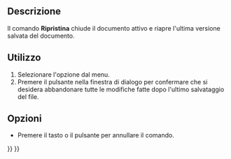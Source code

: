 <languages/>

{{Docnav/it
|[[Std_SaveAll/it|Salva tutto]]
|[[Std_Import/it|Importa]]
|[[Std_File_Menu/it|Menu File]]
|IconL=Std_SaveAll.svg
|IconR=Std_Import.svg
|IconC=Freecad.svg
}}

{{GuiCommand/it
|Name=Std_Revert
|Name/it=Ripristina
|MenuLocation=File → Ripristina
|Workbenches=Tutti
}}

<span id="Description"></span>
==Descrizione==

Il comando '''Ripristina''' chiude il documento attivo e riapre l'ultima versione salvata del documento.

<span id="Usage"></span>
==Utilizzo==

# Selezionare l'opzione {{MenuCommand|File → [[Image:Std_Revert.svg|16px]] Ripristina}} dal menu.
# Premere il pulsante {{Button|Sì}} nella finestra di dialogo per confermare che si desidera abbandonare tutte le modifiche fatte dopo l'ultimo salvataggio del file.

<span id="Options"></span>
==Opzioni==

* Premere il tasto {{KEY|Esc}} o il pulsante {{Button|No}} per annullare il comando.


{{Docnav/it
|[[Std_SaveAll/it|Salva tutto]]
|[[Std_Import/it|Importa]]
|[[Std_File_Menu/it|Menu File]]
|IconL=Std_SaveAll.svg
|IconR=Std_Import.svg
|IconC=Freecad.svg
}}

{{Std_Base_navi{{#translation:}}}}
{{Userdocnavi{{#translation:}}}}